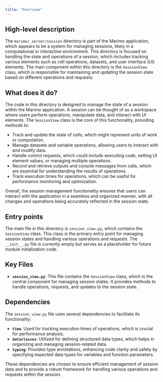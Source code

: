 ```yaml
---
title: "Overview"
---
```


## High-level description

The `marimo/_server/session` directory is part of the Marimo application, which appears to be a system for managing sessions, likely in a computational or interactive environment. This directory is focused on handling the state and operations of a session, which includes tracking various elements such as cell operations, datasets, and user interface (UI) elements. The main component within this directory is the `SessionView` class, which is responsible for maintaining and updating the session state based on different operations and requests.

## What does it do?

The code in this directory is designed to manage the state of a session within the Marimo application. A session can be thought of as a workspace where users perform operations, manipulate data, and interact with UI elements. The `SessionView` class is the core of this functionality, providing methods to:

- Track and update the state of cells, which might represent units of work or computation.
- Manage datasets and variable operations, allowing users to interact with and modify data.
- Handle control requests, which could include executing code, setting UI element values, or managing multiple operations.
- Record and retrieve outputs and console messages from cells, which are essential for understanding the results of operations.
- Track execution times for operations, which can be useful for performance monitoring and optimization.

Overall, the session management functionality ensures that users can interact with the application in a seamless and organized manner, with all changes and operations being accurately reflected in the session state.

## Entry points

The main file in this directory is `session_view.py`, which contains the `SessionView` class. This class is the primary entry point for managing session states and handling various operations and requests. The `__init__.py` file is currently empty but serves as a placeholder for future module initialization code.

## Key Files

- **`session_view.py`**: This file contains the `SessionView` class, which is the central component for managing session states. It provides methods to handle operations, requests, and updates to the session state.

## Dependencies

The `session_view.py` file uses several dependencies to facilitate its functionality:

- **`time`**: Used for tracking execution times of operations, which is crucial for performance analysis.
- **`dataclasses`**: Utilized for defining structured data types, which helps in organizing and managing session-related data.
- **`typing`**: Provides type annotations, enhancing code clarity and safety by specifying expected data types for variables and function parameters.

These dependencies are chosen to ensure efficient management of session data and to provide a robust framework for handling various operations and requests within the session.